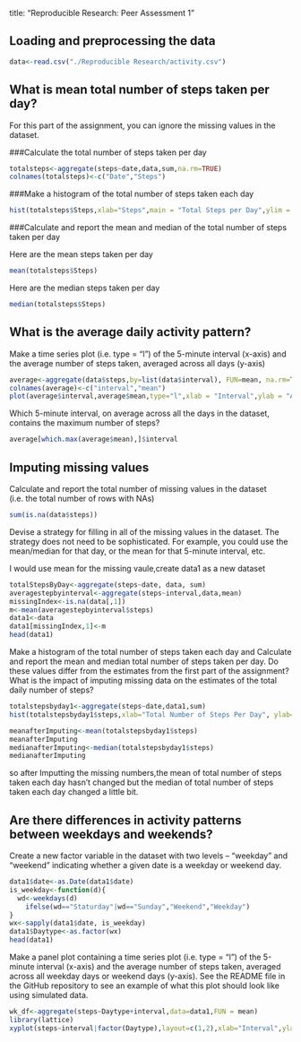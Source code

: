 title: "Reproducible Research: Peer Assessment 1"

## Loading and preprocessing the data
```r
data<-read.csv("./Reproducible Research/activity.csv")
```

## What is mean total number of steps taken per day?
For this part of the assignment, you can ignore the missing values in the dataset.

###Calculate the total number of steps taken per day
```r
totalsteps<-aggregate(steps~date,data,sum,na.rm=TRUE)
colnames(totalsteps)<-c("Date","Steps")
```

###Make a histogram of the total number of steps taken each day
```r
hist(totalsteps$Steps,xlab="Steps",main = "Total Steps per Day",ylim = c(0,30))
```

###Calculate and report the mean and median of the total number of steps taken per day

Here are the mean steps taken per day 
```r
mean(totalsteps$Steps)
```

Here are the median steps taken per day
```r
median(totalsteps$Steps)
```
## What is the average daily activity pattern?

Make a time series plot (i.e. type = "l") of the 5-minute interval (x-axis) and the average number of steps taken, averaged across all days (y-axis)
```r
average<-aggregate(data$steps,by=list(data$interval), FUN=mean, na.rm=TRUE)
colnames(average)<-c("interval","mean")
plot(average$interval,average$mean,type="l",xlab = "Interval",ylab = "Average Steps",main="Average number of steps per intervals")
```

Which 5-minute interval, on average across all the days in the dataset, contains the maximum number of steps?
```r
average[which.max(average$mean),]$interval
```

## Imputing missing values
Calculate and report the total number of missing values in the dataset (i.e. the total number of rows with NAs)
```r
sum(is.na(data$steps))
```

Devise a strategy for filling in all of the missing values in the dataset. The strategy does not need to be sophisticated. For example, you could use the mean/median for that day, or the mean for that 5-minute interval, etc.

I would use mean for the missing vaule,create data1 as a new dataset 
```r
totalStepsByDay<-aggregate(steps~date, data, sum)
averagestepbyinterval<-aggregate(steps~interval,data,mean)
missingIndex<-is.na(data[,1])
m<-mean(averagestepbyinterval$steps)
data1<-data
data1[missingIndex,1]<-m
head(data1)
```


Make a histogram of the total number of steps taken each day and Calculate and report the mean and median total number of steps taken per day. Do these values differ from the estimates from the first part of the assignment? What is the impact of imputing missing data on the estimates of the total daily number of steps?
```r
totalstepsbyday1<-aggregate(steps~date,data1,sum)
hist(totalstepsbyday1$steps,xlab="Total Number of Steps Per Day", ylab="Number of Days",main = "Number of Steps taken each day after imputing missing data")
```

```r
meanafterImputing<-mean(totalstepsbyday1$steps)
meanafterImputing
medianafterImputing<-median(totalstepsbyday1$steps)
medianafterImputing
```

so after Imputting the missing numbers,the mean of total number of steps taken each day hasn't changed but the median of total number of steps taken each day changed a little bit.

## Are there differences in activity patterns between weekdays and weekends?
Create a new factor variable in the dataset with two levels – “weekday” and “weekend” indicating whether a given date is a weekday or weekend day.
```r
data1$date<-as.Date(data1$date)
is_weekday<-function(d){
  wd<-weekdays(d)
    ifelse(wd=="Staturday"|wd=="Sunday","Weekend","Weekday")
}
wx<-sapply(data1$date, is_weekday)
data1$Daytype<-as.factor(wx)
head(data1)
```

Make a panel plot containing a time series plot (i.e. type = "l") of the 5-minute interval (x-axis) and the average number of steps taken, averaged across all weekday days or weekend days (y-axis). See the README file in the GitHub repository to see an example of what this plot should look like using simulated data.
```r
wk_df<-aggregate(steps~Daytype+interval,data=data1,FUN = mean)
library(lattice)
xyplot(steps~interval|factor(Daytype),layout=c(1,2),xlab="Interval",ylab="Number of Steps",type="l",data=wk_df)
```
